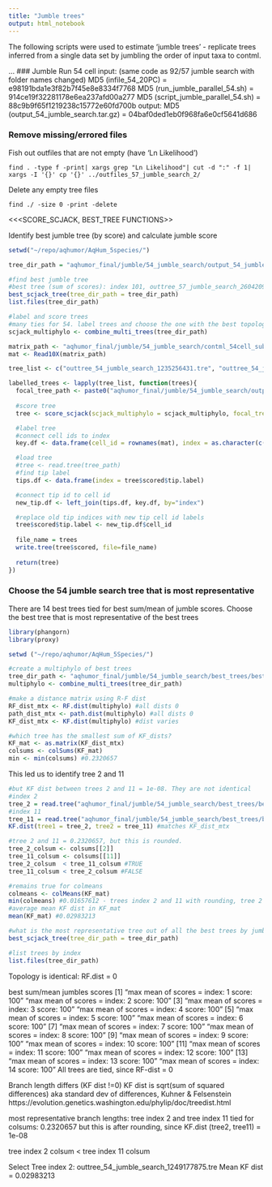 ```yaml
---
title: "Jumble trees"
output: html_notebook
---
```


The following scripts were used to estimate 'jumble trees' - replicate trees inferred from a single data set by jumbling the order of input taxa to contml.

...
### Jumble Run
54 cell
input: (same code as 92/57 jumble search with folder names changed)
MD5 (infile_54_20PC) = e98191bda1e3f82b7f45e8e8334f7768
MD5 (run_jumble_parallel_54.sh) = 914ce19f32281178e6ea237afd00a277
MD5 (script_jumble_parallel_54.sh) = 88c9b9f65f1219238c15772e60fd700b
output:
MD5 (output_54_jumble_search.tar.gz) = 04baf0ded1eb0f968fa6e0cf5641d686

### Remove missing/errored files
Fish out outfiles that are not empty (have 'Ln Likelihood')
```
find . -type f -print| xargs grep "Ln Likelihood"| cut -d ":" -f 1| xargs -I '{}' cp '{}' ../outfiles_57_jumble_search_2/
```
Delete any empty tree files
```
find ./ -size 0 -print -delete
```

<<<SCORE_SCJACK, BEST_TREE FUNCTIONS>>


Identify best jumble tree (by score) and calculate jumble score
```r

setwd("~/repo/aqhumor/AqHum_5species/")

tree_dir_path = "aqhumor_final/jumble/54_jumble_search/output_54_jumble_search_processed/outtrees_54_jumble_search_processed/"

#find best jumble tree
#best tree (sum of scores): index 101, outtree_57_jumble_search_2604209449.tre
best_scjack_tree(tree_dir_path = tree_dir_path)
list.files(tree_dir_path)

#label and score trees
#many ties for 54. label trees and choose the one with the best topology 
scjack_multiphylo <- combine_multi_trees(tree_dir_path)

matrix_path <- "aqhumor_final/jumble/54_jumble_search/contml_54cell_subset_pca_var_norm_20PC_mtx/"
mat <- Read10X(matrix_path)

tree_list <- c("outtree_54_jumble_search_1235256431.tre", "outtree_54_jumble_search_1249177875.tre", "outtree_54_jumble_search_1790537341.tre","outtree_54_jumble_search_2214045959.tre", "outtree_54_jumble_search_2481088323.tre","outtree_54_jumble_search_2642665967.tre","outtree_54_jumble_search_2892552345.tre","outtree_54_jumble_search_3280076499.tre",  "outtree_54_jumble_search_3567552921.tre", "outtree_54_jumble_search_542946467.tre", "outtree_54_jumble_search_545341417.tre","outtree_54_jumble_search_61674183.tre", "outtree_54_jumble_search_683352147.tre", "outtree_54_jumble_search_909119069.tre") %>% as.list()

labelled_trees <- lapply(tree_list, function(trees){
  focal_tree_path <- paste0("aqhumor_final/jumble/54_jumble_search/output_54_jumble_search_processed/outtrees_54_jumble_search_processed/", trees)
  
  #score tree
  tree <- score_scjack(scjack_multiphylo = scjack_multiphylo, focal_tree_path = focal_tree_path, print=TRUE)

  #label tree
  #connect cell ids to index 
  key.df <- data.frame(cell_id = rownames(mat), index = as.character(c(1:nrow(mat))))

  #load tree
  #tree <- read.tree(tree_path)
  #find tip label
  tips.df <- data.frame(index = tree$scored$tip.label)

  #connect tip id to cell id
  new_tip.df <- left_join(tips.df, key.df, by="index")

  #replace old tip indices with new tip cell id labels
  tree$scored$tip.label <- new_tip.df$cell_id
  
  file_name = trees
  write.tree(tree$scored, file=file_name)
  
  return(tree)
})

```


### Choose the 54 jumble search tree that is most representative
There are 14 best trees tied for best sum/mean of jumble scores. Choose the best tree that is most representative of the best trees

```r
library(phangorn)
library(proxy)

setwd ("~/repo/aqhumor/AqHum_5Species/")

#create a multiphylo of best trees
tree_dir_path <- "aqhumor_final/jumble/54_jumble_search/best_trees/best_trees_dir/"
multiphylo <- combine_multi_trees(tree_dir_path)

#make a distance matrix using R-F dist
RF_dist_mtx <- RF.dist(multiphylo) #all dists 0
path_dist_mtx <- path.dist(multiphylo) #all dists 0
KF_dist_mtx <- KF.dist(multiphylo) #dist varies

#which tree has the smallest sum of KF_dists?
KF_mat <- as.matrix(KF_dist_mtx)
colsums <- colSums(KF_mat)
min <- min(colsums) #0.2320657

```

This led us to identify tree 2 and 11
```r
#but KF dist between trees 2 and 11 = 1e-08. They are not identical
#index 2
tree_2 = read.tree("aqhumor_final/jumble/54_jumble_search/best_trees/best_trees_dir/outtree_54_jumble_search_1249177875.tre")
#index 11
tree_11 = read.tree("aqhumor_final/jumble/54_jumble_search/best_trees/best_trees_dir/outtree_54_jumble_search_545341417.tre")
KF.dist(tree1 = tree_2, tree2 = tree_11) #matches KF_dist_mtx

#tree 2 and 11 = 0.2320657, but this is rounded.
tree_2_colsum <- colsums[[2]]
tree_11_colsum <- colsums[[11]]
tree_2_colsum  < tree_11_colsum #TRUE 
tree_11_colsum < tree_2_colsum #FALSE

#remains true for colmeans
colmeans <- colMeans(KF_mat)
min(colmeans) #0.01657612 - trees index 2 and 11 with rounding, tree 2 < tree 11 without rounding
#average mean KF dist in KF_mat
mean(KF_mat) #0.02983213

#what is the most representative tree out of all the best trees by jumble score?
best_scjack_tree(tree_dir_path = tree_dir_path)

#list trees by index
list.files(tree_dir_path)

```

Topology is identical:
RF.dist = 0

best sum/mean jumbles scores 
 [1] "max mean of scores =  index: 1 score: 100"  "max mean of scores =  index: 2 score: 100" 
 [3] "max mean of scores =  index: 3 score: 100"  "max mean of scores =  index: 4 score: 100" 
 [5] "max mean of scores =  index: 5 score: 100"  "max mean of scores =  index: 6 score: 100" 
 [7] "max mean of scores =  index: 7 score: 100"  "max mean of scores =  index: 8 score: 100" 
 [9] "max mean of scores =  index: 9 score: 100"  "max mean of scores =  index: 10 score: 100"
[11] "max mean of scores =  index: 11 score: 100" "max mean of scores =  index: 12 score: 100"
[13] "max mean of scores =  index: 13 score: 100" "max mean of scores =  index: 14 score: 100"
All trees are tied, since RF-dist = 0

Branch length differs (KF dist !=0)
KF dist is sqrt(sum of squared differences) aka standard dev of differences, Kuhner & Felsenstein  https://evolution.genetics.washington.edu/phylip/doc/treedist.html

most representative branch lengths: tree index 2 and tree index 11
tied for colsums: 0.2320657
but this is after rounding, since KF.dist (tree2, tree11) = 1e-08

tree index 2 colsum < tree index 11 colsum

Select Tree index 2: outtree_54_jumble_search_1249177875.tre
Mean KF dist = 0.02983213

